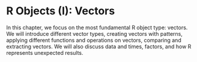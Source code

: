# R Objects (I): Vectors {#r-objects}

In this chapter, we focus on the most fundamental R object type: vectors. We will introduce different vector types, creating vectors with patterns, applying different functions and operations on vectors, comparing and extracting vectors. We will also discuss data and times, factors, and how R represents unexpected results. 

